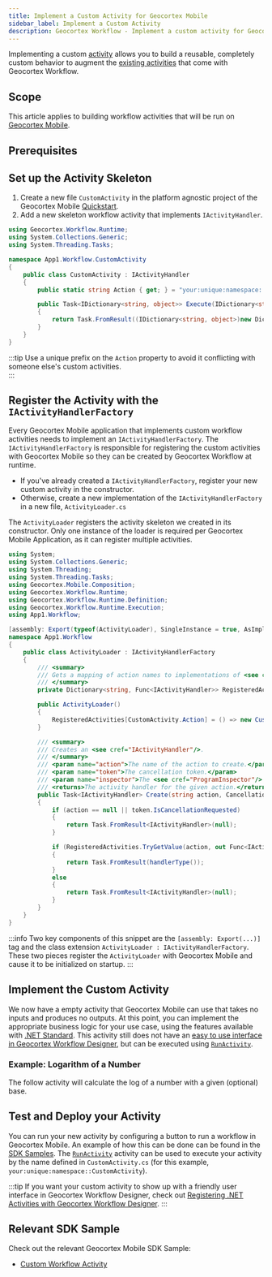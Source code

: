 ```yaml
---
title: Implement a Custom Activity for Geocortex Mobile
sidebar_label: Implement a Custom Activity
description: Geocortex Workflow - Implement a custom activity for Geocortex Mobile
---
```



Implementing a custom [activity](concepts-key-concepts.mdx#activities) allows you to build a reusable, completely custom behavior to augment the [existing activities](https://docs.geocortex.com/workflow/latest/help/Default.htm#wf5/help/activity-reference.htm%3FTocPath%3DActivities%7CActivity%2520Reference%7C_____0) that come with Geocortex Workflow.

## Scope

This article applies to building workflow activities that will be run on [Geocortex Mobile](https://www.geocortex.com/products/gxm/).

## Prerequisites

<MobilePrereqs />

## Set up the Activity Skeleton

1. Create a new file `CustomActivity` in the platform agnostic project of the Geocortex Mobile [Quickstart](../mobile/sdk-quick-start.mdx).
2. Add a new skeleton workflow activity that implements `IActivityHandler`.

```csharp
using Geocortex.Workflow.Runtime;
using System.Collections.Generic;
using System.Threading.Tasks;

namespace App1.Workflow.CustomActivity
{
    public class CustomActivity : IActivityHandler
    {
        public static string Action { get; } = "your:unique:namespace::CustomActivity";

        public Task<IDictionary<string, object>> Execute(IDictionary<string, object> inputs, IActivityContext context)
        {
            return Task.FromResult((IDictionary<string, object>)new Dictionary<string, object>());
        }
    }
}
```

:::tip
Use a unique prefix on the `Action` property to avoid it conflicting with someone else's custom activities.  
:::

## Register the Activity with the `IActivityHandlerFactory`

Every Geocortex Mobile application that implements custom workflow activities needs to implement an `IActivityHandlerFactory`. The `IActivityHandlerFactory` is responsible for registering the custom activities with Geocortex Mobile so they can be created by Geocortex Workflow at runtime.

-   If you've already created a `IActivityHandlerFactory`, register your new custom activity in the constructor.
-   Otherwise, create a new implementation of the `IActivityHandlerFactory` in a new file, `ActivityLoader.cs`

The `ActivityLoader` registers the activity skeleton we created in its constructor. Only one instance of the loader is required per Geocortex Mobile Application, as it can register multiple activities.

<AutofacSnippet />

```csharp
using System;
using System.Collections.Generic;
using System.Threading;
using System.Threading.Tasks;
using Geocortex.Mobile.Composition;
using Geocortex.Workflow.Runtime;
using Geocortex.Workflow.Runtime.Definition;
using Geocortex.Workflow.Runtime.Execution;
using App1.Workflow;

[assembly: Export(typeof(ActivityLoader), SingleInstance = true, AsImplementedInterfaces = true)]
namespace App1.Workflow
{
    public class ActivityLoader : IActivityHandlerFactory
    {
        /// <summary>
        /// Gets a mapping of action names to implementations of <see cref="IActivityHandler"/>s.
        /// </summary>
        private Dictionary<string, Func<IActivityHandler>> RegisteredActivities { get; } = new Dictionary<string, Func<IActivityHandler>>();

        public ActivityLoader()
        {
            RegisteredActivities[CustomActivity.Action] = () => new CustomActivity();
        }

        /// <summary>
        /// Creates an <see cref="IActivityHandler"/>.
        /// </summary>
        /// <param name="action">The name of the action to create.</param>
        /// <param name="token">The cancellation token.</param>
        /// <param name="inspector">The <see cref="ProgramInspector"/> for the program.</param>
        /// <returns>The activity handler for the given action.</returns>
        public Task<IActivityHandler> Create(string action, CancellationToken token, ProgramInspector inspector = null)
        {
            if (action == null || token.IsCancellationRequested)
            {
                return Task.FromResult<IActivityHandler>(null);
            }

            if (RegisteredActivities.TryGetValue(action, out Func<IActivityHandler> handlerType))
            {
                return Task.FromResult(handlerType());
            }
            else
            {
                return Task.FromResult<IActivityHandler>(null);
            }
        }
    }
}
```

:::info
Two key components of this snippet are the `[assembly: Export(...)]` tag and the class extension `ActivityLoader : IActivityHandlerFactory`. These two pieces register the `ActivityLoader` with Geocortex Mobile and cause it to be initialized on startup.
:::

## Implement the Custom Activity

We now have a empty activity that Geocortex Mobile can use that takes no inputs and produces no outputs. At this point, you can implement the appropriate business logic for your use case, using the features available with [.NET Standard](https://docs.microsoft.com/en-us/dotnet/standard/net-standard). This activity still does not have an [easy to use interface in Geocortex Workflow Designer](sdk-net-register-activities.mdx), but can be executed using [`RunActivity`](https://docs.geocortex.com/workflow/latest/help/Default.htm#wf5/help/activities/run-activity.htm%3FTocPath%3DActivities%7CActivity%2520Reference%7C_____167).

### Example: Logarithm of a Number

The follow activity will calculate the log of a number with a given (optional) base.

<LogarithmActivityMobileSnippet />

## Test and Deploy your Activity

You can run your new activity by configuring a button to run a workflow in Geocortex Mobile. An example of how this can be done can be found in the [SDK Samples](https://github.com/geocortex/vertigis-mobile-samples/tree/master/Geocortex.Mobile.Samples/Geocortex.Mobile.Samples/Samples/Workflow/RunWorkflow). The [`RunActivity`](https://docs.geocortex.com/workflow/latest/help/Default.htm#wf5/help/activities/run-activity.htm%3FTocPath%3DActivities%7CActivity%2520Reference%7C_____167) activity can be used to execute your activity by the name defined in `CustomActivity.cs` (for this example, `your:unique:namespace::CustomActivity`).

:::tip
If you want your custom activity to show up with a friendly user interface in Geocortex Workflow Designer, check out [Registering .NET Activities with Geocortex Workflow Designer](sdk-net-register-activities.mdx).
:::

## Relevant SDK Sample

Check out the relevant Geocortex Mobile SDK Sample:

-   [Custom Workflow Activity](https://github.com/geocortex/vertigis-mobile-samples/tree/master/Geocortex.Mobile.Samples/Geocortex.Mobile.Samples/Samples/Workflow/CustomActivity)
